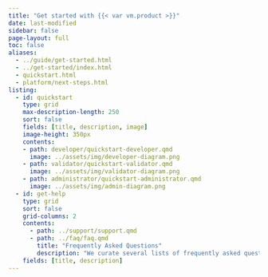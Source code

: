 ```yaml
---
title: "Get started with {{< var vm.product >}}"
date: last-modified
sidebar: false
page-layout: full
toc: false
aliases:
  - ../guide/get-started.html
  - ../get-started/index.html
  - quickstart.html
  - platform/next-steps.html
listing:
  - id: quickstart
    type: grid
    max-description-length: 250
    sort: false
    fields: [title, description, image]
    image-height: 350px
    contents:
    - path: developer/quickstart-developer.qmd
      image: ../assets/img/developer-diagram.png
    - path: validator/quickstart-validator.qmd
      image: ../assets/img/validator-diagram.png
    - path: administrator/quickstart-administrator.qmd
      image: ../assets/img/admin-diagram.png
  - id: get-help
    type: grid
    sort: false
    grid-columns: 2
    contents:
      - path: ../support/support.qmd
      - path: ../faq/faq.qmd
        title: "Frequently Asked Questions"
        description: "We curate several lists of frequently asked questions (FAQs) that might be of help."
    fields: [title, description]
---
```


:::{#quickstart}
:::

::: {.attn}

:::{#get-help}
:::

:::